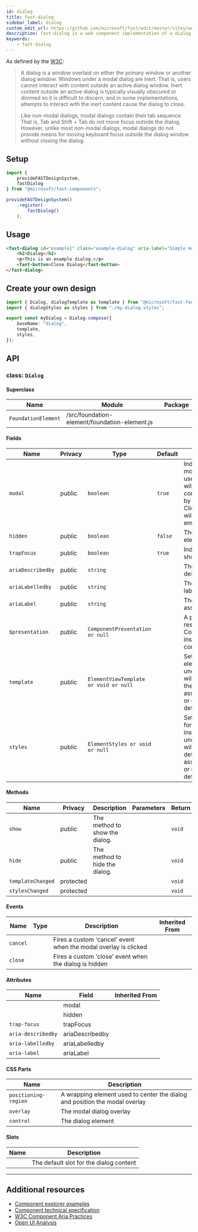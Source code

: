 ```yaml
---
id: dialog
title: fast-dialog
sidebar_label: dialog
custom_edit_url: https://github.com/microsoft/fast/edit/master/sites/website/versioned_docs/version-legacy/components/fast-dialog.mdx
description: fast-dialog is a web component implementation of a dialog.
keywords:
    - fast-dialog
---
```


As defined by the [W3C](https://w3c.github.io/aria-practices/#dialog_modal):

> A dialog is a window overlaid on either the primary window or another dialog window. Windows under a modal dialog are inert. That is, users cannot interact with content outside an active dialog window. Inert content outside an active dialog is typically visually obscured or dimmed so it is difficult to discern, and in some implementations, attempts to interact with the inert content cause the dialog to close.
>
> Like non-modal dialogs, modal dialogs contain their tab sequence. That is, Tab and Shift + Tab do not move focus outside the dialog. However, unlike most non-modal dialogs, modal dialogs do not provide means for moving keyboard focus outside the dialog window without closing the dialog.

## Setup

```ts
import {
    provideFASTDesignSystem,
    fastDialog
} from "@microsoft/fast-components";

provideFASTDesignSystem()
    .register(
        fastDialog()
    );
```

## Usage

```html
<fast-dialog id="example1" class="example-dialog" aria-label="Simple modal dialog" modal="true" hidden>
    <h2>Dialog</h2>
    <p>This is an example dialog.</p>
    <fast-button>Close Dialog</fast-button>
</fast-dialog>
```

## Create your own design

```ts
import { Dialog, dialogTemplate as template } from "@microsoft/fast-foundation";
import { dialogStyles as styles } from "./my-dialog.styles";

export const myDialog = Dialog.compose({
    baseName: "dialog",
    template,
    styles,
});
```

## API



### class: `Dialog`

#### Superclass

| Name                | Module                                        | Package |
| ------------------- | --------------------------------------------- | ------- |
| `FoundationElement` | /src/foundation-element/foundation-element.js |         |

#### Fields

| Name              | Privacy | Type                                  | Default | Description                                                                                                                                                                                                   | Inherited From    |
| ----------------- | ------- | ------------------------------------- | ------- | ------------------------------------------------------------------------------------------------------------------------------------------------------------------------------------------------------------- | ----------------- |
| `modal`           | public  | `boolean`                             | `true`  | Indicates the element is modal. When modal, user mouse interaction will be limited to the contents of the element by a modal overlay.  Clicks on the overlay will cause the dialog to emit a "dismiss" event. |                   |
| `hidden`          | public  | `boolean`                             | `false` | The hidden state of the element.                                                                                                                                                                              |                   |
| `trapFocus`       | public  | `boolean`                             | `true`  | Indicates that the dialog should trap focus.                                                                                                                                                                  |                   |
| `ariaDescribedby` | public  | `string`                              |         | The id of the element describing the dialog.                                                                                                                                                                  |                   |
| `ariaLabelledby`  | public  | `string`                              |         | The id of the element labeling the dialog.                                                                                                                                                                    |                   |
| `ariaLabel`       | public  | `string`                              |         | The label surfaced to assistive technologies.                                                                                                                                                                 |                   |
| `$presentation`   | public  | `ComponentPresentation or null`       |         | A property which resolves the ComponentPresentation instance for the current component.                                                                                                                       | FoundationElement |
| `template`        | public  | `ElementViewTemplate or void or null` |         | Sets the template of the element instance. When undefined, the element will attempt to resolve the template from the associated presentation or custom element definition.                                    | FoundationElement |
| `styles`          | public  | `ElementStyles or void or null`       |         | Sets the default styles for the element instance. When undefined, the element will attempt to resolve default styles from the associated presentation or custom element definition.                           | FoundationElement |

#### Methods

| Name              | Privacy   | Description                    | Parameters | Return | Inherited From    |
| ----------------- | --------- | ------------------------------ | ---------- | ------ | ----------------- |
| `show`            | public    | The method to show the dialog. |            | `void` |                   |
| `hide`            | public    | The method to hide the dialog. |            | `void` |                   |
| `templateChanged` | protected |                                |            | `void` | FoundationElement |
| `stylesChanged`   | protected |                                |            | `void` | FoundationElement |

#### Events

| Name     | Type | Description                                                     | Inherited From |
| -------- | ---- | --------------------------------------------------------------- | -------------- |
| `cancel` |      | Fires a custom 'cancel' event when the modal overlay is clicked |                |
| `close`  |      | Fires a custom 'close' event when the dialog is hidden          |                |

#### Attributes

| Name               | Field           | Inherited From |
| ------------------ | --------------- | -------------- |
|                    | modal           |                |
|                    | hidden          |                |
| `trap-focus`       | trapFocus       |                |
| `aria-describedby` | ariaDescribedby |                |
| `aria-labelledby`  | ariaLabelledby  |                |
| `aria-label`       | ariaLabel       |                |

#### CSS Parts

| Name                 | Description                                                                 |
| -------------------- | --------------------------------------------------------------------------- |
| `positioning-region` | A wrapping element used to center the dialog and position the modal overlay |
| `overlay`            | The modal dialog overlay                                                    |
| `control`            | The dialog element                                                          |

#### Slots

| Name | Description                             |
| ---- | --------------------------------------- |
|      | The default slot for the dialog content |

<hr/>


## Additional resources

* [Component explorer examples](https://explore.fast.design/components/fast-dialog)
* [Component technical specification](https://github.com/microsoft/fast/blob/master/packages/web-components/fast-foundation/src/dialog/dialog.spec.md)
* [W3C Component Aria Practices](https://w3c.github.io/aria-practices/#dialog_modal)
* [Open UI Analysis](https://open-ui.org/components/dialog.research)
